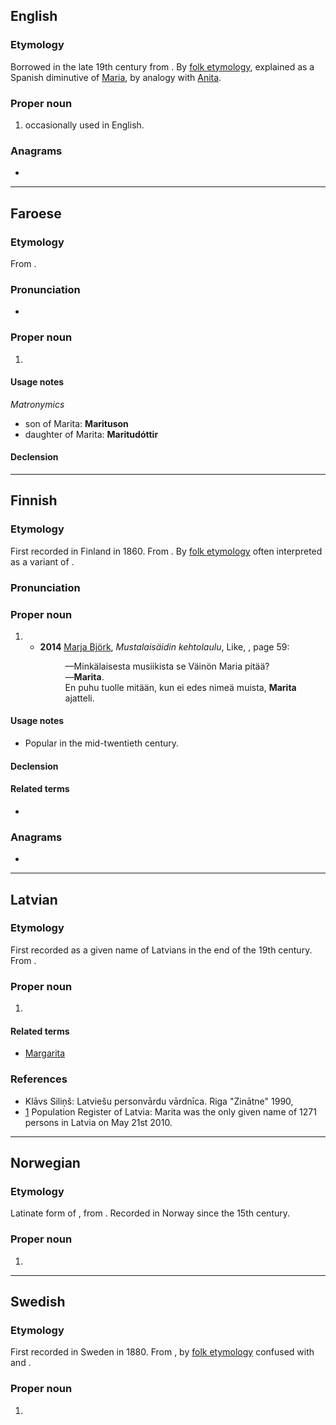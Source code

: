 {{also|marita|mãritã|mărita|märita}}
==English==

===Etymology===
Borrowed in the late 19th century from {{der|en|no|Marita}}. By [[folk etymology]], explained as a Spanish diminutive of [[Maria]], by analogy with [[Anita]].

===Proper noun===
{{en-proper noun}}

# {{given name|en|female|from=Ancient Greek}} occasionally used in English.

===Anagrams===
* {{anagrams|en|a=aaimrt|Amrita|Imatra|amrita|tamari}}

----

==Faroese==

===Etymology===
From {{der|fo|no|Marita}}.

===Pronunciation===
* {{IPA|fo|/ˈmɛaːɹɪta/}}
*: {{rhymes|fo|ɛaːɹɪta}}

===Proper noun===
{{head|fo|proper noun|g=f}}

# {{given name|fo|female}}

====Usage notes====
''Matronymics''
* son of Marita: '''Marituson'''
* daughter of Marita: '''Maritudóttir'''

====Declension====
{{fo-decl-proper-noun-s-indef|Marita|Maritu|Maritu|Maritu}}

----

==Finnish==

===Etymology===
First recorded in Finland in 1860. From {{der|fi|no|Marita}}. By [[folk etymology]] often interpreted as a variant of {{m|fi|Maria}}.

===Pronunciation===
{{fi-pronunciation}}

===Proper noun===
{{fi-proper noun}}

# {{given name|fi|female}}
#* '''2014''' [[w:fi:Marja Björk|Marja Björk]], ''Mustalaisäidin kehtolaulu'', Like, {{ISBN|978-952-01-1077-2}}, page 59:
#*: —Minkälaisesta musiikista se Väinön Maria pitää?
#*: —'''Marita'''.
#*: En puhu tuolle mitään, kun ei edes nimeä muista, '''Marita''' ajatteli.

====Usage notes====
* Popular in the mid-twentieth century.

====Declension====
{{fi-decl-katiska|Marit|a}}<!--kala per joukahainen.puimula.org but -oiden also occurs once in google. borderline-->

====Related terms====
* {{l|fi|Maritta}}

===Anagrams===
* {{anagrams|fi|a=aaimrt|Imatra|Maarit|raamit}}

----

==Latvian==

===Etymology===
First recorded as a given name of Latvians in the end of the 19th century. From {{der|lv|no|Marita}}.

===Proper noun===
{{head|lv|proper noun|g=f}}

# {{given name|lv|female}}

====Related terms====
* [[Margarita]]

===References===
* Klāvs Siliņš: Latviešu personvārdu vārdnīca. Riga "Zinātne" 1990, {{ISBN|5-7966-0278-0}}
* [https://web.archive.org/web/20181215172002/https://www.pmlp.gov.lv/lv/statistika/personvardu.html] Population Register of Latvia: Marita was the only given name of 1271 persons in Latvia on May 21st 2010.

----

==Norwegian==

===Etymology===
Latinate form of {{m|no|Marit}}, from {{m|no|Margareta||[[Margaret]]}}. Recorded in Norway since the 15th century.

===Proper noun===
{{head|no|proper noun}}

# {{given name|no|female}}

----

==Swedish==

===Etymology===
First recorded in Sweden in 1880. From {{der|sv|no|Marita}}, by [[folk etymology]] confused with {{m|sv|Maria}} and {{m|sv|Marta}}.

===Proper noun===
{{sv-proper noun|c}}

# {{given name|sv|female}}